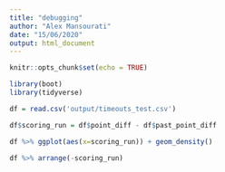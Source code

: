 ```yaml
---
title: "debugging"
author: "Alex Mansourati"
date: "15/06/2020"
output: html_document
---
```


```r
knitr::opts_chunk$set(echo = TRUE)
```

```r
library(boot)
library(tidyverse)
```

```r
df = read.csv('output/timeouts_test.csv')
```

```r
df$scoring_run = df$point_diff - df$past_point_diff
```

```r
df %>% ggplot(aes(x=scoring_run)) + geom_density()
```

```r
df %>% arrange(-scoring_run)
```


